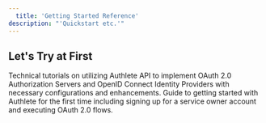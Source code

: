 ```yaml
---
  title: 'Getting Started Reference'
description: "'Quickstart etc.'"
---
```



## Let's Try at First
Technical tutorials on utilizing Authlete API to implement OAuth 2.0 Authorization Servers and OpenID Connect Identity Providers with necessary configurations and enhancements.
Guide to getting started with Authlete for the first time including signing up for a service owner account and executing OAuth 2.0 flows.
